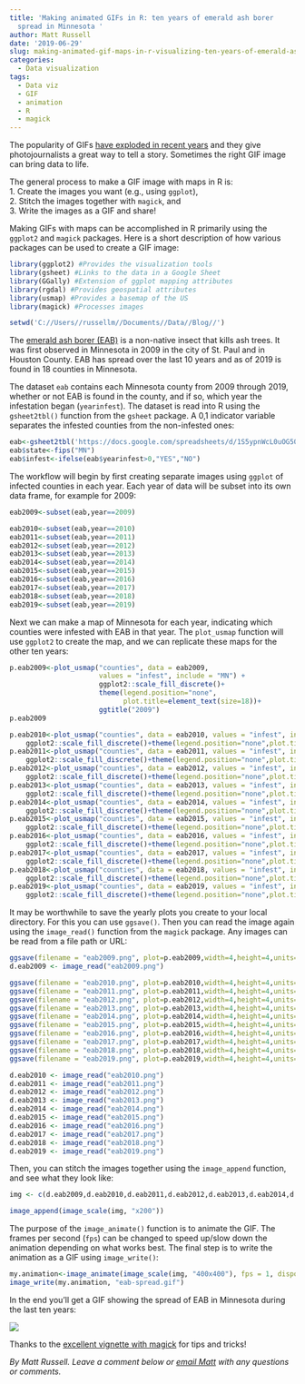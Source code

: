```yaml
---
title: 'Making animated GIFs in R: ten years of emerald ash borer
  spread in Minnesota '
author: Matt Russell
date: '2019-06-29'
slug: making-animated-gif-maps-in-r-visualizing-ten-years-of-emerald-ash-borer-spread-in-minnesota
categories:
  - Data visualization
tags:
  - Data viz
  - GIF
  - animation
  - R
  - magick
---
```


The popularity of GIFs [have exploded in recent years](https://www.lifewire.com/rise-of-animated-gif-3485813) and they give photojournalists a great way to tell a story. Sometimes the right GIF image can bring data to life. 

The general process to make a GIF image with maps in R is:  
 1. Create the images you want (e.g., using `ggplot`),  
 2. Stitch the images together with `magick`, and  
 3. Write the images as a GIF and share!

Making GIFs with maps can be accomplished in R primarily using the `ggplot2` and `magick` packages. Here is a short description of how various packages can be used to create a GIF image: 

```r
library(ggplot2) #Provides the visualization tools
library(gsheet) #Links to the data in a Google Sheet
library(GGally) #Extension of ggplot mapping attributes
library(rgdal) #Provides geospatial attributes
library(usmap) #Provides a basemap of the US
library(magick) #Processes images
```

```r
setwd('C://Users//russellm//Documents//Data//Blog//')
```  

The [emerald ash borer (EAB)](https://extension.umn.edu/tree-and-shrub-insects/emerald-ash-borers) is a non-native insect that kills ash trees. It was first observed in Minnesota in 2009 in the city of St. Paul and in Houston County. EAB has spread over the last 10 years and as of 2019 is found in 18 counties in Minnesota.

The dataset `eab` contains each Minnesota county from 2009 through 2019, whether or not EAB is found in the county, and if so, which year the infestation began (`yearinfest`). The dataset is read into R using the `gsheet2tbl()` function from the `gsheet` package. A 0,1 indicator variable separates the infested counties from the non-infested ones:

```r
eab<-gsheet2tbl('https://docs.google.com/spreadsheets/d/1S5ypnWcL0uOG50YrhxyAGHsQk356qyyDzTTCBkiXL80/edit?usp=sharing')
eab$state<-fips("MN")
eab$infest<-ifelse(eab$yearinfest>0,"YES","NO") 
```

The workflow will begin by first creating separate images using `ggplot` of infected counties in each year. Each year of data will be subset into its own data frame, for example for 2009: 

```r
eab2009<-subset(eab,year==2009)
```

```r
eab2010<-subset(eab,year==2010)
eab2011<-subset(eab,year==2011)
eab2012<-subset(eab,year==2012)
eab2013<-subset(eab,year==2013)
eab2014<-subset(eab,year==2014)
eab2015<-subset(eab,year==2015)
eab2016<-subset(eab,year==2016)
eab2017<-subset(eab,year==2017)
eab2018<-subset(eab,year==2018)
eab2019<-subset(eab,year==2019)
```

Next we can make a map of Minnesota for each year, indicating which counties were infested with EAB in that year. The `plot_usmap` function will use `ggplot2` to create the map, and we can replicate these maps for the other ten years:  

```r
p.eab2009<-plot_usmap("counties", data = eab2009, 
                      values = "infest", include = "MN") +
                      ggplot2::scale_fill_discrete()+
                      theme(legend.position="none",
                            plot.title=element_text(size=18))+
                      ggtitle("2009")
p.eab2009
```

```r
p.eab2010<-plot_usmap("counties", data = eab2010, values = "infest", include = "MN") +
    ggplot2::scale_fill_discrete()+theme(legend.position="none",plot.title=element_text(size=18))+ggtitle("2010")
p.eab2011<-plot_usmap("counties", data = eab2011, values = "infest", include = "MN") +
    ggplot2::scale_fill_discrete()+theme(legend.position="none",plot.title=element_text(size=18))+ggtitle("2011")
p.eab2012<-plot_usmap("counties", data = eab2012, values = "infest", include = "MN") +
    ggplot2::scale_fill_discrete()+theme(legend.position="none",plot.title=element_text(size=18))+ggtitle("2012")
p.eab2013<-plot_usmap("counties", data = eab2013, values = "infest", include = "MN") +
    ggplot2::scale_fill_discrete()+theme(legend.position="none",plot.title=element_text(size=18))+ggtitle("2013")
p.eab2014<-plot_usmap("counties", data = eab2014, values = "infest", include = "MN") +
    ggplot2::scale_fill_discrete()+theme(legend.position="none",plot.title=element_text(size=18))+ggtitle("2014")
p.eab2015<-plot_usmap("counties", data = eab2015, values = "infest", include = "MN") +
    ggplot2::scale_fill_discrete()+theme(legend.position="none",plot.title=element_text(size=18))+ggtitle("2015")
p.eab2016<-plot_usmap("counties", data = eab2016, values = "infest", include = "MN") +
    ggplot2::scale_fill_discrete()+theme(legend.position="none",plot.title=element_text(size=18))+ggtitle("2016")
p.eab2017<-plot_usmap("counties", data = eab2017, values = "infest", include = "MN") +
    ggplot2::scale_fill_discrete()+theme(legend.position="none",plot.title=element_text(size=18))+ggtitle("2017")
p.eab2018<-plot_usmap("counties", data = eab2018, values = "infest", include = "MN") +
    ggplot2::scale_fill_discrete()+theme(legend.position="none",plot.title=element_text(size=18))+ggtitle("2018")
p.eab2019<-plot_usmap("counties", data = eab2019, values = "infest", include = "MN") +
    ggplot2::scale_fill_discrete()+theme(legend.position="none",plot.title=element_text(size=18))+ggtitle("2019")
```

It may be worthwhile to save the yearly plots you create to your local directory. For this you can use `ggsave()`. Then you can read the image again using the `image_read()` function from the `magick` package. Any images can be read from a file path or URL:

```r
ggsave(filename = "eab2009.png", plot=p.eab2009,width=4,height=4,units="in",scale=1)
d.eab2009 <- image_read("eab2009.png")
```

```r
ggsave(filename = "eab2010.png", plot=p.eab2010,width=4,height=4,units="in",scale=1)
ggsave(filename = "eab2011.png", plot=p.eab2011,width=4,height=4,units="in",scale=1)
ggsave(filename = "eab2012.png", plot=p.eab2012,width=4,height=4,units="in",scale=1)
ggsave(filename = "eab2013.png", plot=p.eab2013,width=4,height=4,units="in",scale=1)
ggsave(filename = "eab2014.png", plot=p.eab2014,width=4,height=4,units="in",scale=1)
ggsave(filename = "eab2015.png", plot=p.eab2015,width=4,height=4,units="in",scale=1)
ggsave(filename = "eab2016.png", plot=p.eab2016,width=4,height=4,units="in",scale=1)
ggsave(filename = "eab2017.png", plot=p.eab2017,width=4,height=4,units="in",scale=1)
ggsave(filename = "eab2018.png", plot=p.eab2018,width=4,height=4,units="in",scale=1)
ggsave(filename = "eab2019.png", plot=p.eab2019,width=4,height=4,units="in",scale=1)
```

```r
d.eab2010 <- image_read("eab2010.png")
d.eab2011 <- image_read("eab2011.png")
d.eab2012 <- image_read("eab2012.png")
d.eab2013 <- image_read("eab2013.png")
d.eab2014 <- image_read("eab2014.png")
d.eab2015 <- image_read("eab2015.png")
d.eab2016 <- image_read("eab2016.png")
d.eab2017 <- image_read("eab2017.png")
d.eab2018 <- image_read("eab2018.png")
d.eab2019 <- image_read("eab2019.png")
```

Then, you can stitch the images together using the `image_append` function, and see what they look like:

```r
img <- c(d.eab2009,d.eab2010,d.eab2011,d.eab2012,d.eab2013,d.eab2014,d.eab2015,d.eab2016,d.eab2017,d.eab2018,d.eab2019)

image_append(image_scale(img, "x200"))
```

The purpose of the `image_animate()` function is to animate the GIF. The frames per second (`fps`) can be changed to speed up/slow down the animation depending on what works best. The final step is to write the animation as a GIF using `image_write()`: 

```r
my.animation<-image_animate(image_scale(img, "400x400"), fps = 1, dispose = "previous")
image_write(my.animation, "eab-spread.gif")
```

In the end you'll get a GIF showing the spread of EAB in Minnesota during the last ten years: 

![](https://media.giphy.com/media/dyjkgHpNAAUZto5BhA/giphy.gif)

Thanks to the [excellent vignette with magick](https://cran.r-project.org/web/packages/magick/vignettes/intro.html) for tips and tricks!

*By Matt Russell. Leave a comment below or [email Matt](mailto:matt@arbor-analytics.com) with any questions or comments.*
